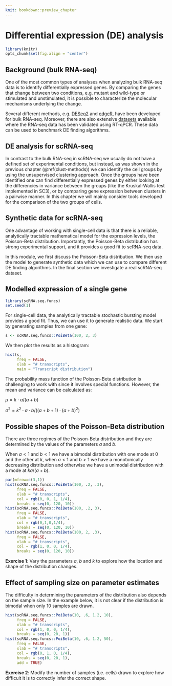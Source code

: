 ```yaml
---
knit: bookdown::preview_chapter
---
```


# Differential expression (DE) analysis

```r
library(knitr)
opts_chunk$set(fig.align = "center")
```

## Background (bulk RNA-seq)

One of the most common types of analyses when analyzing bulk RNA-seq
data is to identify differentially expressed genes. By comparing the
genes that change between two conditions, e.g. mutant and wild-type or
stimulated and unstimulated, it is possible to characterize the
molecular mechanisms underlying the change.

Several different methods,
e.g. [DESeq2](https://bioconductor.org/packages/DESeq2) and
[edgeR](https://bioconductor.org/packages/release/bioc/html/edgeR.html),
have been developed for bulk RNA-seq. Moreover, there are also
extensive
[datasets](http://genomebiology.biomedcentral.com/articles/10.1186/gb-2013-14-9-r95)
available where the RNA-seq data has been validated using
RT-qPCR. These data can be used to benchmark DE finding algorithms. 

## DE analysis for scRNA-seq

In contrast to the bulk RNA-seq in scRNA-seq we usually do not have a defined
set of experimental conditions, but instead, as was shown in the previous chapter
(\@ref(clust-methods)) we can identify the cell groups by using the unsupervised
clustering approach. Once the groups have been identified one can find differentially
expressed genes by either looking at the differencies in variance between the groups (like the Kruskal-Wallis test implemented in SC3), or by comparing gene expression between clusters in a pairwise manner. In this chapter we will mainly consider tools developed for the comparison of the two groups of cells.

## Synthetic data for scRNA-seq

One advantage of working with single-cell data is
that there is a reliable, analytically tractable mathematical model for
the expression levels, the Poisson-Beta distribution. Importantly, the
Poisson-Beta distribution has strong experimental support, and it
provides a good fit to scRNA-seq data.

In this module, we first discuss the Poisson-Beta distribution. We
then use the model to generate synthetic data which we can use to
compare different DE finding algorithms. In the final section we
investigate a real scRNA-seq dataset.

## Modelled expression of a single gene

```r
library(scRNA.seq.funcs)
set.seed(1)
```

For single-cell data, the analytically tractable stochastic bursting
model provides a good fit. Thus, we can use it to generate realistic
data. We start by generating samples from one gene:
```r
s <- scRNA.seq.funcs::PoiBeta(100, 2, 3)
```

We then plot the results as a histogram:
```r
hist(s,
     freq = FALSE,
     xlab = "# transcripts",
     main = "Transcript distribution")
```

The probability mass function of the Poisson-Beta distribution is
challenging to work with since it involves special functions. However,
the mean and variance can be calculated as:

$\mu = k\cdot a/(a+b)$

$\sigma^2 = k^2\cdot a\cdot b/((a+b+1)\cdot(a+b)^2)$

## Possible shapes of the Poisson-Beta distribution

There are three regimes of the Poisson-Beta distribution and they are
determined by the values of the parameters $a$ and $b$.

When $a<1$ and $b<1$ we have a bimodal distribution with one mode at 0 and
the other at $k$, when $a<1$ and $b>1$ we have a monotonically decreasing
distribution and otherwise we have a unimodal distribution with a mode
at $ka/(a+b)$.

```r
par(mfrow=c(3,1))
hist(scRNA.seq.funcs::PoiBeta(100, .2, .3),
     freq = FALSE,
     xlab = "# transcripts",
     col = rgb(0, 0, 1, 1/4),
     breaks = seq(0, 120, 10))
hist(scRNA.seq.funcs::PoiBeta(100, .2, 3),
     freq = FALSE,
     xlab = "# transcripts",
     col = rgb(0,1,0,1/4),
     breaks = seq(0, 120, 10))
hist(scRNA.seq.funcs::PoiBeta(100, 2, .3),
     freq = FALSE,
     xlab = "# transcripts",
     col = rgb(1, 0, 0, 1/4),
     breaks = seq(0, 120, 10))
```

__Exercise 1__: Vary the parameters _a_, _b_ and _k_ to explore how the
location and shape of the distribution changes.

## Effect of sampling size on parameter estimates

The difficulty in determining the parameters of the distribution also
depends on the sample size. In the example below, it is not clear if
the distribution is bimodal when only 10 samples are drawn.

```r
hist(scRNA.seq.funcs::PoiBeta(10, .6, 1.2, 10),
     freq = FALSE,
     xlab = "# transcripts",
     col = rgb(1, 0, 0, 1/4),
     breaks = seq(0, 20, 1))
hist(scRNA.seq.funcs::PoiBeta(10, .6, 1.2, 50),
     freq = FALSE,
     xlab = "# transcripts",
     col = rgb(0, 1, 0, 1/4),
     breaks = seq(0, 20, 1),
     add = TRUE)
```

__Exercise 2__: Modify the number of samples (i.e. cells) drawn to
explore how difficult it is to correctly infer the correct shape.
